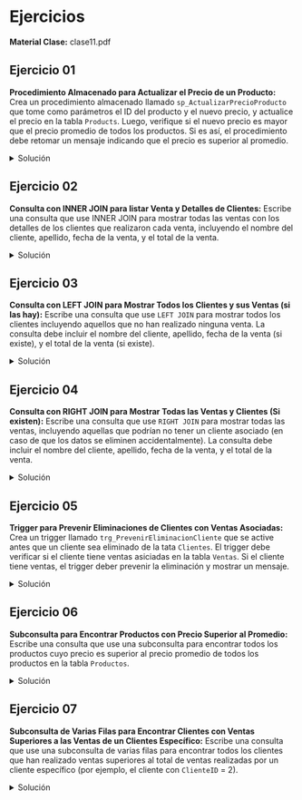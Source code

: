 
# Ejercicios
**Material Clase:** <ExternalLink href='/inacap/ti3v22/docs/clase11.pdf'>clase11.pdf</ExternalLink>

## Ejercicio 01
**Procedimiento Almacenado para Actualizar el Precio de un Producto:** Crea un procedimiento almacenado llamado `sp_ActualizarPrecioProducto` que tome como parámetros el ID del producto y el nuevo precio, y actualice el precio en la tabla `Products`. Luego, verifique si el nuevo precio es mayor que el precio promedio de todos los productos. Si es así, el procedimiento debe retomar un mensaje indicando que el precio es superior al promedio.

<details>
    <summary>Solución</summary>
```sql
CREATE OR REPLACE PROCEDURE sp_ActualizarPrecioProducto (
    p_ProductoID NUMBER,
    p_NuevoPrecio NUMBER
) IS
v_PrecioPromedio NUMBER;
BEGIN
    -- Actualizar el precio del producto
    UPDATE Productos
    SET Precio = p_NuevoPrecio
    WHERE ProductoID = p_ProductoID;
    -- Obtener el precio promedio de todos los productos
    SELECT AVG(Precio)
    INTO v_PrecioPromedio
    FROM Productos;
    -- Verificar si el nuevo precio es mayor que el promedio
    IF p_NuevoPrecio > v_PrecioPromedio THEN
        DBMS_OUTPUT.PUT_LINE('El nuevo precio es superior al precio promedio de todos los productos.');
    ELSE
        DBMS_OUTPUT.PUT_LINE('El nuevo precio no es superior al precio promedio.');
    END IF;
END;
```
</details>

## Ejercicio 02
**Consulta con INNER JOIN para listar Venta y Detalles de Clientes:** Escribe una consulta que use INNER JOIN para mostrar todas las ventas con los detalles de los clientes que realizaron cada venta, incluyendo el nombre del cliente, apellido, fecha de la venta, y el total de la venta.

<details>
    <summary>Solución</summary>
```sql
SELECT
    c.Nombre,
    c.Apellido,
    v.FechaVenta,
    v.TotalVenta
FROM Ventas v
INNER JOIN Clientes c ON v.ClienteID = c.ClienteID;
```
</details>

## Ejercicio 03
**Consulta con LEFT JOIN para Mostrar Todos los Clientes y sus Ventas (si las hay):** Escribe una consulta que use `LEFT JOIN` para mostrar todos los clientes incluyendo aquellos que no han realizado ninguna venta. La consulta debe incluir el nombre del cliente, apellido, fecha de la venta (si existe), y el total de la venta (si existe).

<details>
    <summary>Solución</summary>
```sql
SELECT
    c.Nombre,
    c.Apellido,
    v.FechaVenta,
    v.TotalVenta
FROM Clientes c
LEFT JOIN Ventas v ON c.ClienteID = v.ClienteID;
```
</details>

## Ejercicio 04
**Consulta con RIGHT JOIN para Mostrar Todas las Ventas y Clientes (Si existen):** Escribe una consulta que use `RIGHT JOIN` para mostrar todas las ventas, incluyendo aquellas que podrían no tener un cliente asociado (en caso de que los datos se eliminen accidentalmente). La consulta debe incluir el nombre del cliente, apellido, fecha de la venta, y el total de la venta.

<details>
    <summary>Solución</summary>
```sql
SELECT
    c.Nombre,
    c.Apellido,
    v.FechaVenta,
    v.TotalVenta
FROM Ventas v
RIGHT JOIN Clientes c ON c.ClienteID = v.ClienteID;
```
</details>

## Ejercicio 05
**Trigger para Prevenir Eliminaciones de Clientes con Ventas Asociadas:** Crea un trigger llamado `trg_PrevenirEliminacionCliente` que se active antes que un cliente sea eliminado de la tata `Clientes`. El trigger debe verificar si el cliente tiene ventas asiciadas en la tabla `Ventas`. Si el cliente tiene ventas, el trigger deber prevenir la eliminación y mostrar un mensaje.

<details>
    <summary>Solución</summary>
```sql
CREATE OR REPLACE TRIGGER trg_PrevenirEliminacionCliente
BEFORE DELETE ON Clientes
FOR EACH ROW
DECLARE
    v_VentasCount NUMBER;
BEGIN
    -- Contar las ventas asociadas al cliente
    SELECT COUNT(*) INTO v_VentasCount
    FROM Ventas
    WHERE ClienteID = :OLD.ClienteID;
    -- Verificar si el cliente tiene ventas asociadas
    IF v_VentasCount > 0 THEN
        RAISE_APPLICATION_ERROR(-20001, 'No se puede eliminar el cliente porque tiene ventas asociadas.');
    END IF;
END;
```
</details>

## Ejercicio 06
**Subconsulta para Encontrar Productos con Precio Superior al Promedio:** Escribe una consulta que use una subconsulta para encontrar todos los productos cuyo precio es superior al precio promedio de todos los productos en la tabla `Productos`.

<details>
    <summary>Solución</summary>
```sql
SELECT NombreProducto, Precio
FROM Productos
WHERE Precio > (
    SELECT AVG(Precio) 
    FROM Productos
);
```
</details>

## Ejercicio 07
**Subconsulta de Varias Filas para Encontrar Clientes con Ventas Superiores a las Ventas de un Clientes Específico:** Escribe una consulta que use una subconsulta de varias filas para encontrar todos los clientes que han realizado ventas superiores al total de ventas realizadas por un cliente específico (por ejemplo, el cliente con `ClienteID` = 2).

<details>
    <summary>Solución</summary>
```sql
SELECT Nombre, Apellido
FROM Clientes c
WHERE (
    SELECT SUM(TotalVenta)
    FROM Ventas v
    WHERE v.ClienteID = c.ClienteID
) > (
    SELECT SUM(TotalVenta)
    FROM Ventas
    WHERE ClienteID = 2
);

```
</details>




